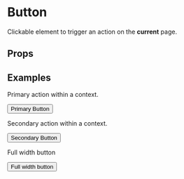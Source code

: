 
<Meta title="Components/Button" component={Button} />

# Button

Clickable element to trigger an action on the **current** page.

## Props

<Props of={Button} />

## Examples

Primary action within a context.

<Preview>
    <Story name="Primary">
        <Button variant="primary">Primary Button</Button>
    </Story>
</Preview>

Secondary action within a context.

<Preview>
    <Story name="Secondary">
        <Button variant="secondary">Secondary Button</Button>
    </Story>
</Preview>

Full width button

<Preview>
    <Story name="Full Width">
        <Button width={[1 / 1]} variant="secondary">
            Full width button
        </Button>
    </Story>
</Preview>
